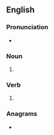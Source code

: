 {{also|Snipes}}
==English==

===Pronunciation===
* {{IPA|/snaɪps/|lang=en}}
{{rfap|lang=en}}

===Noun===
{{head|en|noun plural form}}

# {{plural of|snipe|lang=en}}

===Verb===
{{head|en|verb form}}

# {{en-third-person singular of|snipe}}

===Anagrams===
* {{anagrams|en|a=einpss|Espins|epsins|sepsin|spines}}